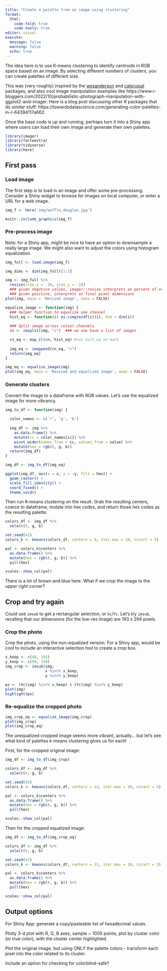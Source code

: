 ```yaml
---
title: "Create a palette from an image using clustering"
format: 
  html:
    code-fold: true
    code-tools: true
editor: visual
execute:
  message: false
  warning: false
  echo: true
---
```


The idea here is to use K-means clustering to identify centroids in RGB space based on an image. By selecting different numbers of clusters, you can create palettes of different size.

This was (very roughly) inspired by the [wesanderson](https://github.com/karthik/wesanderson) and [calecopal](https://github.com/an-bui/calecopal) packages, and also cool image manipulation examples like https://www.r-bloggers.com/2022/10/probabilistic-photograph-manipulation-with-ggplot2-and-imager.  Here is a blog post discussing other R packages that do similar stuff: https://towardsdatascience.com/generating-color-palettes-in-r-64394117a662.

Once the base code is up and running, perhaps turn it into a Shiny app where users can load their own image and generate their own palettes.

```r
library(imager)
library(factoextra)
library(tidyverse)
library(here)
```

## First pass

### Load image

The first step is to load in an image and offer some pre-processing.  Consider a Shiny widget to browse for images on local computer, or enter a URL for a web image.

```r
img_f <- here('img/waffle_douglas.jpg')

knitr::include_graphics(img_f)
```

### Pre-process image

Note: for a Shiny app, might be nice to have an option to downsample a really large image. We might also want to adjust the colors using histogram equalization.

```r
img_full <- load.image(img_f)

img_dims <- dim(img_full)[1:2]

img <- img_full %>%
  resize(size_x = -10, size_y = -10)
  ### given negative values, imager::resize interprets as percent of original image
  ### given positive, interprets as final pixel dimensions
plot(img, main = 'Resized image', axes = FALSE)

equalize_image <- function(img) {
  ### helper function to equalize one channel
  hist_eq <- function(i) as.cimg(ecdf(i)(i), dim = dim(i))
  
  ### Split image across colour channels
  cn <- imsplit(img, "c")  ### we now have a list of images

  cn_eq <- map_il(cn, hist_eq) #run hist_eq on each
  
  img_eq <- imappend(cn_eq, "c")
  return(img_eq)
}

img_eq <- equalize_image(img)
plot(img_eq, main = 'Resized and equalized image', axes = FALSE)
```

### Generate clusters

Convert the image to a dataframe with RGB values.  Let's use the equalized image for more vibrancy.

```r
img_to_df <- function(img) {
  
  color_names <- c('r', 'g', 'b')
  
  img_df <- img %>% 
    as.data.frame() %>% 
    mutate(cc = color_names[cc]) %>%
    pivot_wider(names_from = cc, values_from = value) %>%
    mutate(hex = rgb(r, g, b))
  return(img_df)
}

img_df <- img_to_df(img_eq)

ggplot(img_df, aes(x = x, y = -y, fill = hex)) +
  geom_raster() +
  scale_fill_identity() +
  coord_fixed() +
  theme_void()

```

Then run K-means clustering on the result.  Grab the resulting centers, coerce to dataframe, mutate into hex codes, and return those hex codes as the resulting palette.

``` r
colors_df <- img_df %>%
  select(r, g, b)

set.seed(42)
colors_k <- kmeans(colors_df, centers = 9, iter.max = 10, nstart = 5)

pal <- colors_k$centers %>%
  as.data.frame() %>%
  mutate(hex = rgb(r, g, b)) %>%
  pull(hex)

scales::show_col(pal)

```

There is a lot of brown and blue here.  What if we crop the image to the upper right corner?

## Crop and try again

Could use `imsub` to get a rectangular selection, or `Xc`/`Yc`.  Let's try `imsub`, recalling that our dimensions (for the low-res image) are 193 x 294 pixels. 

### Crop the photo

Crop the photo, using the non-equalized version.  For a Shiny app, would be cool to include an interactive selection tool to create a crop box.

```r
x_keep <- c(40, 193)
y_keep <- c(50, 150)
img_crop <- imsub(img,
                  x %inr% x_keep,
                  y %inr% y_keep)

px <- (Xc(img) %inr% x_keep) & (Yc(img) %inr% y_keep)
plot(img)
highlight(px)
```

### Re-equalize the cropped photo

```r
img_crop_eq <- equalize_image(img_crop)
plot(img_crop)
plot(img_crop_eq)
```

The unequalized cropped image seems more vibrant, actually... but let's see what kind of palettes k-means clustering gives us for each!

First, for the cropped original image:
``` r
img_df <- img_to_df(img_crop)

colors_df <- img_df %>%
  select(r, g, b)

set.seed(42)
colors_k <- kmeans(colors_df, centers = 12, iter.max = 10, nstart = 5)

pal <- colors_k$centers %>%
  as.data.frame() %>%
  mutate(hex = rgb(r, g, b)) %>%
  pull(hex)

scales::show_col(pal)

```

Then for the cropped equalized image:
``` r
img_df <- img_to_df(img_crop_eq)

colors_df <- img_df %>%
  select(r, g, b)

set.seed(42)
colors_k <- kmeans(colors_df, centers = 12, iter.max = 10, nstart = 5)

pal <- colors_k$centers %>%
  as.data.frame() %>%
  mutate(hex = rgb(r, g, b)) %>%
  pull(hex)

scales::show_col(pal)

```

## Output options

For Shiny App: generate a copy/pasteable list of hexadecimal values.

Plotly 3-d plot with R, G, B axes, sample ~ 1000 points, plot by cluster color (or true color), with the cluster center highlighted.

Plot the original image, but using ONLY the palette colors - transform each pixel into the color related to its cluster.

Include an option for checking for colorblind-safe?
